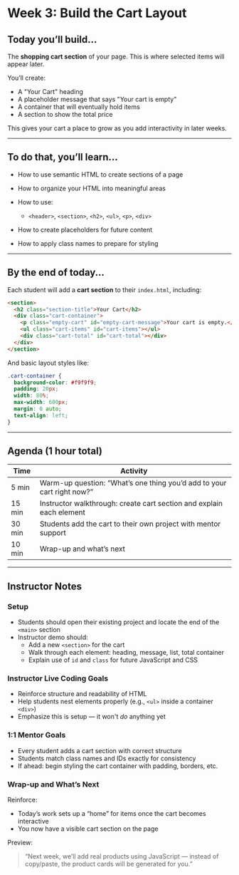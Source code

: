 # Week 3: Build the Cart Layout

## Today you’ll build...

The **shopping cart section** of your page. This is where selected items will appear later.

You’ll create:

- A "Your Cart" heading
- A placeholder message that says "Your cart is empty"
- A container that will eventually hold items
- A section to show the total price

This gives your cart a place to grow as you add interactivity in later weeks.

---

## To do that, you’ll learn...

- How to use semantic HTML to create sections of a page
- How to organize your HTML into meaningful areas
- How to use:
  - `<header>`, `<section>`, `<h2>`, `<ul>`, `<p>`, `<div>`

- How to create placeholders for future content
- How to apply class names to prepare for styling

---

## By the end of today...

Each student will add a **cart section** to their `index.html`, including:

```html
<section>
  <h2 class="section-title">Your Cart</h2>
  <div class="cart-container">
    <p class="empty-cart" id="empty-cart-message">Your cart is empty.</p>
    <ul class="cart-items" id="cart-items"></ul>
    <div class="cart-total" id="cart-total"></div>
  </div>
</section>
```

And basic layout styles like:

```css
.cart-container {
  background-color: #f9f9f9;
  padding: 20px;
  width: 80%;
  max-width: 600px;
  margin: 0 auto;
  text-align: left;
}
```

---

## Agenda (1 hour total)

| Time   | Activity                                                               |
| ------ | ---------------------------------------------------------------------- |
| 5 min  | Warm-up question: “What’s one thing you’d add to your cart right now?” |
| 15 min | Instructor walkthrough: create cart section and explain each element   |
| 30 min | Students add the cart to their own project with mentor support         |
| 10 min | Wrap-up and what’s next                                                |

---

## Instructor Notes

### Setup

- Students should open their existing project and locate the end of the `<main>` section
- Instructor demo should:
  - Add a new `<section>` for the cart
  - Walk through each element: heading, message, list, total container
  - Explain use of `id` and `class` for future JavaScript and CSS

### Instructor Live Coding Goals

- Reinforce structure and readability of HTML
- Help students nest elements properly (e.g., `<ul>` inside a container `<div>`)
- Emphasize this is setup — it won't _do_ anything yet

### 1:1 Mentor Goals

- Every student adds a cart section with correct structure
- Students match class names and IDs exactly for consistency
- If ahead: begin styling the cart container with padding, borders, etc.

### Wrap-up and What’s Next

Reinforce:

- Today’s work sets up a “home” for items once the cart becomes interactive
- You now have a visible cart section on the page

Preview:

> “Next week, we’ll add real products using JavaScript — instead of copy/paste, the product cards will be generated for you.”
